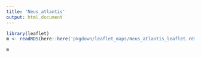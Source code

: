 ```yaml
--- 
title: 'Neus_atlantis' 
output: html_document 
--- 
```


```r
library(leaflet) 
m <- readRDS(here::here('pkgdown/leaflet_maps/Neus_atlantis_leaflet.rds')) 
``` 

```r
m 
```